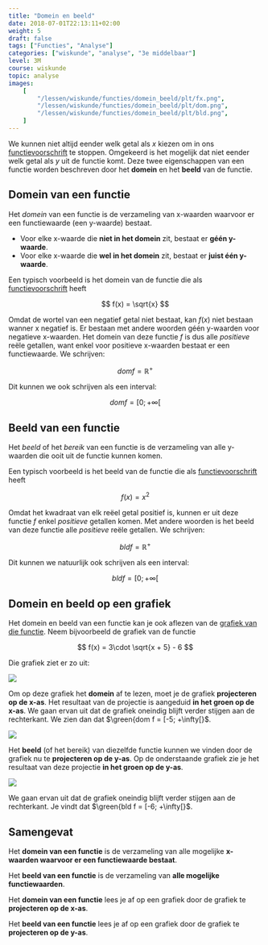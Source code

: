 ```yaml
---
title: "Domein en beeld"
date: 2018-07-01T22:13:11+02:00
weight: 5
draft: false
tags: ["Functies", "Analyse"]
categories: ["wiskunde", "analyse", "3e middelbaar"]
level: 3M
course: wiskunde
topic: analyse
images:
    [
        "/lessen/wiskunde/functies/domein_beeld/plt/fx.png",
        "/lessen/wiskunde/functies/domein_beeld/plt/dom.png",
        "/lessen/wiskunde/functies/domein_beeld/plt/bld.png",
    ]
---
```


We kunnen niet altijd eender welk getal als $x$ kiezen om in ons
[functievoorschrift](voorschrift) te stoppen. Omgekeerd is het mogelijk dat
niet eender welk getal als $y$ uit de functie komt. Deze twee eigenschappen van
een functie worden beschreven door het **domein** en het **beeld** van de
functie.

## Domein van een functie

Het _domein_ van een functie is de verzameling
van x-waarden waarvoor er een functiewaarde <Mute>(een y-waarde)</Mute> bestaat.

-   Voor elke x-waarde die **niet in het domein** zit, bestaat er **géén
    y-waarde**.
-   Voor elke x-waarde die **wel in het domein** zit, bestaat er **juist één
    y-waarde**.

Een typisch voorbeeld is het domein van de functie die als
[functievoorschrift](voorschrift) heeft


$$
f(x) = \sqrt{x}
$$


Omdat de wortel van een negatief
getal niet bestaat, kan $f(x)$ niet bestaan
wanner x negatief is. Er bestaan met andere woorden géén y-waarden voor
negatieve x-waarden.
Het domein van deze functie $f$ is dus alle _positieve_ reële getallen, want
enkel voor positieve x-waarden bestaat er een functiewaarde. We schrijven:


$$
dom f = \mathbb{R}^+
$$


Dit kunnen we ook schrijven als een interval:


$$
dom f = [0; +\infty[%]
$$


## Beeld van een functie

Het _beeld_ of het _bereik_ van een functie is de verzameling
van alle y-waarden die ooit uit de functie kunnen komen.

Een typisch voorbeeld is het beeld van de functie die als
[functievoorschrift](voorschrift) heeft


$$
f(x) = x^2
$$


Omdat het kwadraat van elk reëel getal positief is, kunnen er uit deze functie
$f$ enkel _positieve_ getallen komen. Met andere woorden is het beeld van deze
functie alle _positieve_ reële getallen. We schrijven:


$$
bld f = \mathbb{R}^+
$$


Dit kunnen we natuurlijk ook schrijven als een interval:


$$
bld f = [0; +\infty[%]
$$


## Domein en beeld op een grafiek

Het domein en beeld van een functie kan je ook aflezen van de [grafiek van die
functie](grafiek). Neem bijvoorbeeld de grafiek van de functie

$$
f(x) = 3\cdot \sqrt{x + 5} - 6
$$

Die grafiek ziet er zo uit:

![](plt/fx.png)

Om op deze grafiek het **domein** af te lezen, moet je de grafiek **projecteren
op de x-as**. Het resultaat van de projectie is aangeduid **<span 
class="green">in het groen op de x-as</span>**. <Mute>We gaan ervan uit 
dat de grafiek oneindig blijft verder stijgen aan de rechterkant.</Mute> We zien 
dan dat $\green{dom f = [-5; +\infty[}$.

![](plt/dom.png)

Het **beeld** <Mute>(of het bereik)</Mute> van diezelfde functie kunnen we
vinden door de grafiek nu te **projecteren op de y-as**. Op de onderstaande
grafiek zie je het resultaat van deze projectie
**<span class="green">in het groen op de y-as</span>**.

![](plt/bld.png)

We gaan ervan uit dat de grafiek oneindig blijft verder stijgen aan de 
rechterkant. Je vindt dat $\green{bld f = [-6; +\infty[}$.

## Samengevat

<Attention title="Definitie domein">

Het **domein van een functie** is de verzameling van alle mogelijke **x-waarden
waarvoor er een functiewaarde bestaat**.
</Attention>

<Attention title="Definitie beeld">

Het **beeld van een functie** is de verzameling van **alle mogelijke functiewaarden**.
</Attention>

<Attention title="Domein aflezen op een grafiek">

Het **domein van een functie** lees je af op een grafiek door de grafiek te **projecteren op de x-as**.
</Attention>

<Attention title="Beeld aflezen op een grafiek">

Het **beeld van een functie** lees je af op een grafiek door de grafiek te **projecteren op de y-as**.
</Attention>
